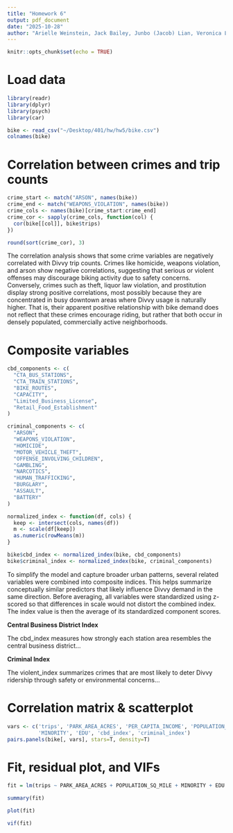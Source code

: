 ```yaml
---
title: "Homework 6"
output: pdf_document
date: "2025-10-28"
author: "Arielle Weinstein, Jack Bailey, Junbo (Jacob) Lian, Veronica Lin, Jiashu Huang"
---
```


```r
knitr::opts_chunk$set(echo = TRUE)
```

# Load data

```r
library(readr)
library(dplyr)
library(psych)
library(car)

bike <- read_csv("~/Desktop/401/hw/hw5/bike.csv")
colnames(bike)
```

# Correlation between crimes and trip counts

```r
crime_start <- match("ARSON", names(bike))
crime_end <- match("WEAPONS_VIOLATION", names(bike))
crime_cols <- names(bike)[crime_start:crime_end] 
crime_cor <- sapply(crime_cols, function(col) {
  cor(bike[[col]], bike$trips)
})

round(sort(crime_cor), 3)
```

The correlation analysis shows that some crime variables are negatively correlated with Divvy trip counts. Crimes like homicide, weapons violation, and arson show negative correlations, suggesting that serious or violent offenses may discourage biking activity due to safety concerns. Conversely, crimes such as theft, liquor law violation, and prostitution display strong positive correlations, most possibly because they are concentrated in busy downtown areas where Divvy usage is naturally higher. That is, their apparent positive relationship with bike demand does not reflect that these crimes encourage riding, but rather that both occur in densely populated, commercially active neighborhoods.

# Composite variables

```r
cbd_components <- c(
  "CTA_BUS_STATIONS", 
  "CTA_TRAIN_STATIONS", 
  "BIKE_ROUTES", 
  "CAPACITY",
  "Limited_Business_License", 
  "Retail_Food_Establishment"
)

criminal_components <- c(
  "ARSON",
  "WEAPONS_VIOLATION",
  "HOMICIDE",
  "MOTOR_VEHICLE_THEFT",
  "OFFENSE_INVOLVING_CHILDREN",
  "GAMBLING",
  "NARCOTICS",
  "HUMAN_TRAFFICKING",
  "BURGLARY",
  "ASSAULT",
  "BATTERY"
)

normalized_index <- function(df, cols) {
  keep <- intersect(cols, names(df))
  m <- scale(df[keep]) 
  as.numeric(rowMeans(m))
}

bike$cbd_index <- normalized_index(bike, cbd_components)
bike$criminal_index <- normalized_index(bike, criminal_components)
```

To simplify the model and capture broader urban patterns, several related variables were combined into composite indices. This helps summarize conceptually similar predictors that likely influence Divvy demand in the same direction. Before averaging, all variables were standardized using z-scored so that differences in scale would not distort the combined index. The index value is then the average of its standardized component scores.

**Central Business District Index**

The cbd_index measures how strongly each station area resembles the central business district...

**Criminal Index**

The violent_index summarizes crimes that are most likely to deter Divvy ridership through safety or environmental concerns...


# Correlation matrix & scatterplot

```r
vars <- c('trips', 'PARK_AREA_ACRES', 'PER_CAPITA_INCOME', 'POPULATION_SQ_MILE', 
          'MINORITY', 'EDU', 'cbd_index', 'criminal_index')
pairs.panels(bike[, vars], stars=T, density=T)
```

# Fit, residual plot, and VIFs

```r
fit = lm(trips ~ PARK_AREA_ACRES + POPULATION_SQ_MILE + MINORITY + EDU + cbd_index + criminal_index, data=bike)

summary(fit)
```

```r
plot(fit)
```

```r
vif(fit)
```

